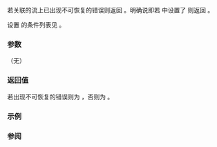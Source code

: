 {{cpp/io/basic_ios/title|bad}}
{{cpp/io/basic_ios/navbar}}
{{dcl begin}}
{{dcl|1=
bool bad() const;
}}
{{dcl end}}

若关联的流上已出现不可恢复的错误则返回 {{c|true}}。明确说即若 {{c|rdstate()}} 中设置了 {{ltt|cpp/io/ios_base/iostate|badbit}} 则返回 {{c|true}}。

设置 {{tt|badbit}} 的条件列表见 {{l2tt|cpp/io/ios_base/iostate}}。

===参数===
（无）

===返回值===
若出现不可恢复的错误则为 {{c|true}}，否则为 {{c|false}}。

===示例===
{{example template|cpp/io/basic_ios/example1}}

===参阅===
{{cpp/io/basic ios/iostate accessors}}

{{langlinks|de|en|es|fr|it|ja|pt|ru}}